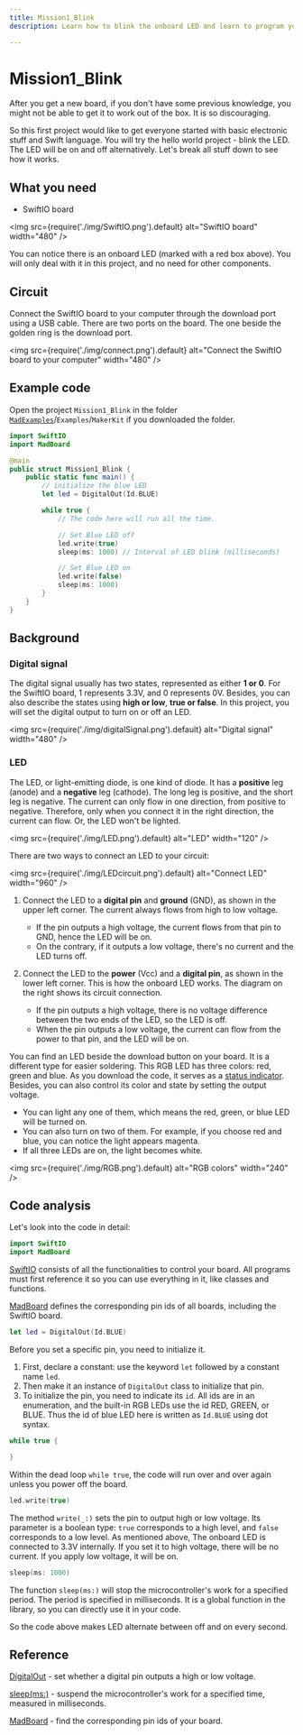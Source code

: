 ```yaml
---
title: Mission1_Blink
description: Learn how to blink the onboard LED and learn to program your board in Swift language.

---
```


# Mission1_Blink

After you get a new board, if you don't have some previous knowledge, you might not be able to get it to work out of the box. It is so discouraging. 

So this first project would like to get everyone started with basic electronic stuff and Swift language. You will try the hello world project - blink the LED. The LED will be on and off alternatively. Let's break all stuff down to see how it works.

## What you need

- SwiftIO board

<img
  src={require('./img/SwiftIO.png').default}
  alt="SwiftIO board" width="480"
/>


You can notice there is an onboard LED (marked with a red box above). You will only deal with it in this project, and no need for other components.


## Circuit
Connect the SwiftIO board to your computer through the download port using a USB cable. There are two ports on the board. The one beside the golden ring is the download port.

<img
  src={require('./img/connect.png').default}
  alt="Connect the SwiftIO board to your computer" width="480"
/>

## Example code


Open the project `Mission1_Blink` in the folder [`MadExamples`](https://github.com/madmachineio/MadExamples)/`Examples`/`MakerKit` if you downloaded the folder.

```swift title="Mission1_Blink.swift" showLineNumbers
import SwiftIO
import MadBoard

@main
public struct Mission1_Blink {
    public static func main() {
        // initialize the blue LED
        let led = DigitalOut(Id.BLUE)

        while true {
            // The code here will run all the time.

            // Set Blue LED off
            led.write(true)
            sleep(ms: 1000)	// Interval of LED blink (milliseconds)

            // Set Blue LED on
            led.write(false)
            sleep(ms: 1000)
        }
    }
}
```


<div className='row row--no-gutters'>
  <ReactPlayer
    url='https://youtu.be/nK5SDFT89v0'
    controls={true}
  />
</div>



## Background

### Digital signal

The digital signal usually has two states, represented as either **1 or 0**. For the SwiftIO board, 1 represents 3.3V, and 0 represents 0V. Besides, you can also describe the states using **high or low**, **true or false**. In this project, you will set the digital output to turn on or off an LED.

<img
  src={require('./img/digitalSignal.png').default}
  alt="Digital signal" width="480"
/>

### LED

The LED, or light-emitting diode, is one kind of diode. It has a **positive** leg (anode) and a **negative** leg (cathode). The long leg is positive, and the short leg is negative. The current can only flow in one direction, from positive to negative. Therefore, only when you connect it in the right direction, the current can flow. Or, the LED won't be lighted.

<img
  src={require('./img/LED.png').default}
  alt="LED" width="120"
/>

There are two ways to connect an LED to your circuit:

<img
  src={require('./img/LEDcircuit.png').default}
  alt="Connect LED" width="960"
/>

1. Connect the LED to a **digital pin** and **ground** (GND), as shown in the upper left corner. The current always flows from high to low voltage.
    * If the pin outputs a high voltage, the current flows from that pin to GND, hence the LED will be on. 
    * On the contrary, if it outputs a low voltage, there's no current and the LED turns off.

2. Connect the LED to the **power** (Vcc) and a **digital pin**, as shown in the lower left corner. This is how the onboard LED works. The diagram on the right shows its circuit connection.

    * If the pin outputs a high voltage, there is no voltage difference between the two ends of the LED, so the LED is off. 
    * When the pin outputs a low voltage, the current can flow from the power to that pin, and the LED will be on. 
  

You can find an LED beside the download button on your board. It is a different type for easier soldering. This RGB LED has three colors: red, green and blue. As you download the code, it serves as a [status indicator](../../hardware/swiftio-board#built-in-rgb-led). Besides, you can also control its color and state by setting the output voltage.

* You can light any one of them, which means the red, green, or blue LED will be turned on. 
* You can also turn on two of them. For example, if you choose red and blue, you can notice the light appears magenta. 
* If all three LEDs are on, the light becomes white.

<img
  src={require('./img/RGB.png').default}
  alt="RGB colors" width="240"
/>



## Code analysis

Let's look into the code in detail:

```swift
import SwiftIO
import MadBoard
```
[SwiftIO](https://madmachineio.github.io/SwiftIO/documentation/swiftio) consists of all the functionalities to control your board. All programs must first reference it so you can use everything in it, like classes and functions.

[MadBoard](https://github.com/madmachineio/MadBoards/blob/main/Sources/MadBoards/SwiftIOBoard.swift) defines the corresponding pin ids of all boards, including the SwiftIO board.

```swift
let led = DigitalOut(Id.BLUE)
```

Before you set a specific pin, you need to initialize it. 

1. First, declare a constant: use the keyword `let` followed by a constant name `led`.
2. Then make it an instance of `DigitalOut` class to initialize that pin.
3. To initialize the pin, you need to indicate its `id`. All ids are in an enumeration, and the built-in RGB LEDs use the id RED, GREEN, or BLUE. Thus the id of blue LED here is written as `Id.BLUE` using dot syntax.

```swift
while true { 

}
```

Within the dead loop `while true`, the code will run over and over again unless you power off the board.

```swift
led.write(true)
```

The method `write(_:)` sets the pin to output high or low voltage. Its parameter is a boolean type: `true` corresponds to a high level, and `false` corresponds to a low level. As mentioned above, The onboard LED is connected to 3.3V internally. If you set it to high voltage, there will be no current. If you apply low voltage, it will be on.

```swift
sleep(ms: 1000)
```

The function `sleep(ms:)` will stop the microcontroller's work for a specified period. The period is specified in milliseconds. It is a global function in the library, so you can directly use it in your code.

So the code above makes LED  alternate between off and on every second.

## Reference

[DigitalOut](https://madmachineio.github.io/SwiftIO/documentation/swiftio/digitalout) - set whether a digital pin outputs a high or low voltage.

[sleep(ms:)](https://madmachineio.github.io/SwiftIO/documentation/swiftio/sleep(ms:)) - suspend the microcontroller's work for a specified time, measured in milliseconds.

[MadBoard](https://github.com/madmachineio/MadBoards) - find the corresponding pin ids of your board.

